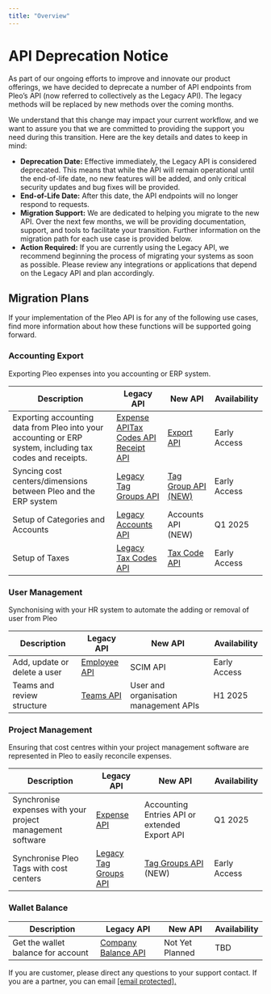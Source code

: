 ```yaml
---
title: "Overview"
---
```


<Warning />

# API Deprecation Notice

As part of our ongoing efforts to improve and innovate our product offerings, we have decided to deprecate a number of API endpoints from Pleo’s API (now referred to collectively as the Legacy API). The legacy methods will be replaced by new methods over the coming months.

We understand that this change may impact your current workflow, and we want to assure you that we are committed to providing the support you need during this transition. Here are the key details and dates to keep in mind:

* **Deprecation Date:** Effective immediately, the Legacy API is considered deprecated. This means that while the API will remain operational until the end-of-life date, no new features will be added, and only critical security updates and bug fixes will be provided.
* **End-of-Life Date:** After this date, the API endpoints will no longer respond to requests.
* **Migration Support:** We are dedicated to helping you migrate to the new API. Over the next few months, we will be providing documentation, support, and tools to facilitate your transition. Further information on the migration path for each use case is provided below.
* **Action Required:** If you are currently using the Legacy API, we recommend beginning the process of migrating your systems as soon as possible. Please review any integrations or applications that depend on the Legacy API and plan accordingly.

## Migration Plans

If your implementation of the Pleo API is for any of the following use cases, find more information about how these functions will be supported going forward.

### Accounting Export

Exporting Pleo expenses into you accounting or ERP system.

| Description                                                                                               | Legacy API                                                                                                              | New API                                          | Availability |
| --------------------------------------------------------------------------------------------------------- | ----------------------------------------------------------------------------------------------------------------------- | ------------------------------------------------ | ------------ |
| Exporting accounting data from Pleo into your accounting or ERP system, including tax codes and receipts. | [Expense API](/reference/getexpense)[Tax Codes API ](/reference/gettaxcode)[Receipt API](/reference/getexpensereceipts) | [Export API](/reference/overview-1)              | Early Access |
| Syncing cost centers/dimensions between Pleo and the ERP system                                           | [Legacy Tag Groups API](/reference/gettaggroups)                                                                        | [Tag Group API (NEW)](/reference/gettaggroups-2) | Early Access |
| Setup of Categories and Accounts                                                                          | [Legacy Accounts API](/reference/getaccount)                                                                            | Accounts API (NEW)                               | Q1 2025      |
| Setup of Taxes                                                                                            | [Legacy Tax Codes API](/reference/gettaxcode)                                                                           | [Tax Code API](/reference/createtaxcode)         | Early Access |

### User Management

Synchonising with your HR system to automate the adding or removal of user from Pleo

| Description                  | Legacy API                               | New API                               | Availability |
| ---------------------------- | ---------------------------------------- | ------------------------------------- | ------------ |
| Add, update or delete a user | [Employee API](/reference/getemployee-1) | SCIM API                              | Early Access |
| Teams and review structure   | [Teams API](/reference/createteam)       | User and organisation management APIs | H1 2025      |

### Project Management

Ensuring that cost centres within your project management software are represented in Pleo to easily reconcile expenses.

| Description                                                | Legacy API                                       | New API                                           | Availability |
| ---------------------------------------------------------- | ------------------------------------------------ | ------------------------------------------------- | ------------ |
| Synchronise expenses with your project management software | [Expense API](/reference/getexpense)             | Accounting Entries API or extended Export API     | Q1 2025      |
| Synchronise Pleo Tags with cost centers                    | [Legacy Tag Groups API](/reference/gettaggroups) | [Tag Groups API ](/reference/gettaggroups-2)(NEW) | Early Access |

### Wallet Balance

| Description                        | Legacy API                                          | New API         | Availability |
| ---------------------------------- | --------------------------------------------------- | --------------- | ------------ |
| Get the wallet balance for account | [Company Balance API](/reference/getcompanybalance) | Not Yet Planned | TBD          |

If you are customer, please direct any questions to your support contact. If you are a partner, you can email [\[email protected\].](/cdn-cgi/l/email-protection#3756475e77475b5258195e5819)
